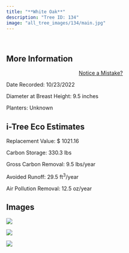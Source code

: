 ```yaml
---
title: "**White Oak**"
description: "Tree ID: 134"
image: "all_tree_images/134/main.jpg"
---
```


<br>

## **More Information**
::: column-margin
<center><a class="button" href="https://forms.gle/W6f5nwYxrM33hF4f7">Notice a Mistake?</a></center>
:::


Date Recorded:  10/23/2022

Diameter at Breast Height:  9.5  inches

Planters:  Unknown

## **i-Tree Eco Estimates**


 Replacement Value: $ 1021.16

 Carbon Storage:  330.3  lbs

 Gross Carbon Removal:  9.5  lbs/year

 Avoided Runoff:  29.5  ft<sup>3</sup>/year

 Air Pollution Removal:  12.5  oz/year

## **Images**


 ![](all_tree_images/134/IMG_6868.jpg)

 ![](all_tree_images/134/IMG_6870.jpg)

 ![](all_tree_images/134/main.jpg)

